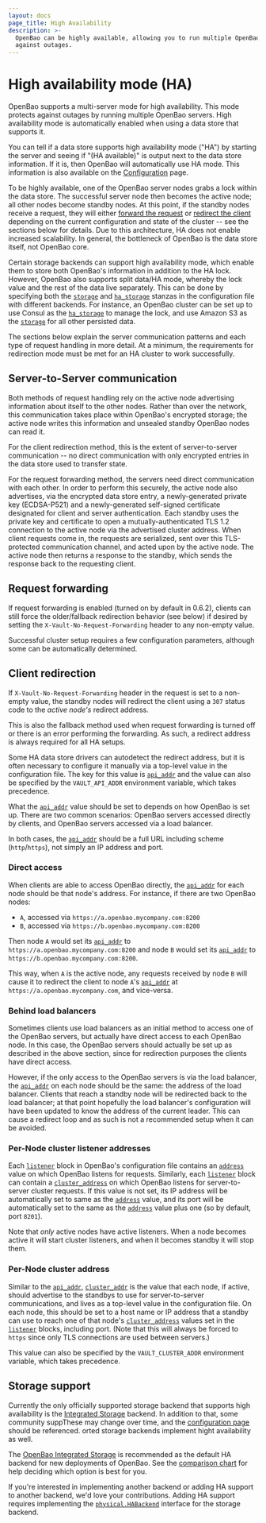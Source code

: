 ```yaml
---
layout: docs
page_title: High Availability
description: >-
  OpenBao can be highly available, allowing you to run multiple OpenBaos to protect
  against outages.
---
```


# High availability mode (HA)

OpenBao supports a multi-server mode for high availability. This mode protects
against outages by running multiple OpenBao servers. High availability mode
is automatically enabled when using a data store that supports it.

You can tell if a data store supports high availability mode ("HA") by starting
the server and seeing if "(HA available)" is output next to the data store
information. If it is, then OpenBao will automatically use HA mode. This
information is also available on the
[Configuration](/vault/docs/configuration) page.

To be highly available, one of the OpenBao server nodes grabs a lock within the
data store. The successful server node then becomes the active node; all other
nodes become standby nodes. At this point, if the standby nodes receive a
request, they will either [forward the request](#request-forwarding) or
[redirect the client](#client-redirection) depending on the current
configuration and state of the cluster -- see the sections below for details.
Due to this architecture, HA does not enable increased scalability. In general,
the bottleneck of OpenBao is the data store itself, not OpenBao core.

Certain storage backends can support high availability mode, which enable them
to store both OpenBao's information in addition to the HA lock. However, OpenBao
also supports split data/HA mode, whereby the lock value and the rest of the
data live separately. This can be done by specifying both the
[`storage`](/vault/docs/configuration#storage) and
[`ha_storage`](/vault/docs/configuration#ha_storage) stanzas in the configuration file
with different backends. For instance, an OpenBao cluster can be set up to use
Consul as the [`ha_storage`](/vault/docs/configuration#ha_storage) to manage the lock,
and use Amazon S3 as the [`storage`](/vault/docs/configuration#storage) for all other
persisted data.

The sections below explain the server communication patterns and each type of
request handling in more detail. At a minimum, the requirements for redirection
mode must be met for an HA cluster to work successfully.

## Server-to-Server communication

Both methods of request handling rely on the active node advertising
information about itself to the other nodes. Rather than over the network, this
communication takes place within OpenBao's encrypted storage; the active node
writes this information and unsealed standby OpenBao nodes can read it.

For the client redirection method, this is the extent of server-to-server
communication -- no direct communication with only encrypted entries in the
data store used to transfer state.

For the request forwarding method, the servers need direct communication with
each other. In order to perform this securely, the active node also advertises,
via the encrypted data store entry, a newly-generated private key (ECDSA-P521)
and a newly-generated self-signed certificate designated for client and server
authentication. Each standby uses the private key and certificate to open a
mutually-authenticated TLS 1.2 connection to the active node via the advertised
cluster address. When client requests come in, the requests are serialized,
sent over this TLS-protected communication channel, and acted upon by the
active node. The active node then returns a response to the standby, which
sends the response back to the requesting client.

## Request forwarding

If request forwarding is enabled (turned on by default in 0.6.2), clients can
still force the older/fallback redirection behavior (see below) if desired by
setting the `X-Vault-No-Request-Forwarding` header to any non-empty value.

Successful cluster setup requires a few configuration parameters, although some
can be automatically determined.

## Client redirection

If `X-Vault-No-Request-Forwarding` header in the request is set to a non-empty
value, the standby nodes will redirect the client using a `307` status code to
the _active node's_ redirect address.

This is also the fallback method used when request forwarding is turned off or
there is an error performing the forwarding. As such, a redirect address is
always required for all HA setups.

Some HA data store drivers can autodetect the redirect address, but it is often
necessary to configure it manually via a top-level value in the configuration
file. The key for this value is [`api_addr`](/vault/docs/configuration#api_addr) and
the value can also be specified by the `VAULT_API_ADDR` environment variable,
which takes precedence.

What the [`api_addr`](/vault/docs/configuration#api_addr) value should be set to
depends on how OpenBao is set up. There are two common scenarios: OpenBao servers
accessed directly by clients, and OpenBao servers accessed via a load balancer.

In both cases, the [`api_addr`](/vault/docs/configuration#api_addr) should be a full
URL including scheme (`http`/`https`), not simply an IP address and port.

### Direct access

When clients are able to access OpenBao directly, the
[`api_addr`](/vault/docs/configuration#api_addr) for each node should be that node's
address. For instance, if there are two OpenBao nodes:

- `A`, accessed via `https://a.openbao.mycompany.com:8200`
- `B`, accessed via `https://b.openbao.mycompany.com:8200`

Then node `A` would set its
[`api_addr`](/vault/docs/configuration#api_addr) to
`https://a.openbao.mycompany.com:8200` and node `B` would set its
[`api_addr`](/vault/docs/configuration#api_addr) to
`https://b.openbao.mycompany.com:8200`.

This way, when `A` is the active node, any requests received by node `B` will
cause it to redirect the client to node `A`'s
[`api_addr`](/vault/docs/configuration#api_addr) at `https://a.openbao.mycompany.com`,
and vice-versa.

### Behind load balancers

Sometimes clients use load balancers as an initial method to access one of the
OpenBao servers, but actually have direct access to each OpenBao node. In this
case, the OpenBao servers should actually be set up as described in the above
section, since for redirection purposes the clients have direct access.

However, if the only access to the OpenBao servers is via the load balancer, the
[`api_addr`](/vault/docs/configuration#api_addr) on each node should be the same: the
address of the load balancer. Clients that reach a standby node will be
redirected back to the load balancer; at that point hopefully the load
balancer's configuration will have been updated to know the address of the
current leader. This can cause a redirect loop and as such is not a recommended
setup when it can be avoided.

### Per-Node cluster listener addresses

Each [`listener`](/vault/docs/configuration/listener) block in OpenBao's configuration
file contains an [`address`](/vault/docs/configuration/listener/tcp#address) value on
which OpenBao listens for requests. Similarly, each
[`listener`](/vault/docs/configuration/listener) block can contain a
[`cluster_address`](/vault/docs/configuration/listener/tcp#cluster_address) on which
OpenBao listens for server-to-server cluster requests. If this value is not set,
its IP address will be automatically set to same as the
[`address`](/vault/docs/configuration/listener/tcp#address) value, and its port will
be automatically set to the same as the
[`address`](/vault/docs/configuration/listener/tcp#address) value plus one (so by
default, port `8201`).

Note that _only_ active nodes have active listeners. When a node becomes active
it will start cluster listeners, and when it becomes standby it will stop them.

### Per-Node cluster address

Similar to the [`api_addr`](/vault/docs/configuration#api_addr),
[`cluster_addr`](/vault/docs/configuration#cluster_addr) is the value that each node,
if active, should advertise to the standbys to use for server-to-server
communications, and lives as a top-level value in the configuration file. On
each node, this should be set to a host name or IP address that a standby can
use to reach one of that node's
[`cluster_address`](/vault/docs/configuration#cluster_address) values set in the
[`listener`](/vault/docs/configuration/listener) blocks, including port. (Note that
this will always be forced to `https` since only TLS connections are used
between servers.)

This value can also be specified by the `VAULT_CLUSTER_ADDR` environment
variable, which takes precedence.

## Storage support

Currently the only officially supported storage backend that supports high
availability is the  [Integrated
Storage](/vault/docs/configuration/storage/raft) backend. In addition to that,
some community suppThese may change over time, and the [configuration
page](/vault/docs/configuration) should be referenced.  orted storage backends
implement hight availability as well. 

The [OpenBao Integrated Storage](/vault/docs/configuration/storage/raft) is
recommended as the default HA backend for new deployments of OpenBao. See the
[comparison
chart](/vault/docs/configuration/storage#integrated-storage-vs-external-storage)
for help deciding which option is best for you.

If you're interested in implementing another backend or adding HA support to
another backend, we'd love your contributions. Adding HA support requires
implementing the
[`physical.HABackend`](https://pkg.go.dev/github.com/openbao/openbao/sdk/physical#HABackend)
interface for the storage backend.
